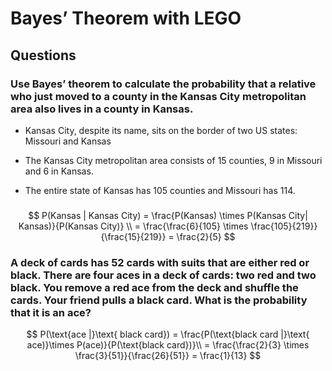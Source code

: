 # Bayes' Theorem with LEGO

## Questions

### Use Bayes' theorem to calculate the probability that a relative who just moved to a county in the Kansas City metropolitan area also lives in a county in Kansas. 

-   Kansas City, despite its name, sits on the border of two US states: Missouri and Kansas

```{=html}
<!-- -->
```
-   The Kansas City metropolitan area consists of 15 counties, 9 in Missouri and 6 in Kansas.

-   The entire state of Kansas has 105 counties and Missouri has 114.

    ### 

$$
P(Kansas | Kansas City) = \frac{P(Kansas) \times P(Kansas City| Kansas)}{P(Kansas City)} \\
= \frac{\frac{6}{105} \times \frac{105}{219}}{\frac{15}{219}} = \frac{2}{5}
$$

### A deck of cards has 52 cards with suits that are either red or black. There are four aces in a deck of cards: two red and two black. You remove a red ace from the deck and shuffle the cards. Your friend pulls a black card. What is the probability that it is an ace?

$$
P(\text{ace |}\text{ black card}) = \frac{P(\text{black card |}\text{ ace)}\times P(ace)}{P(\text{black card})}\\
= \frac{\frac{2}{3} \times \frac{3}{51}}{\frac{26}{51}} = \frac{1}{13}
$$
